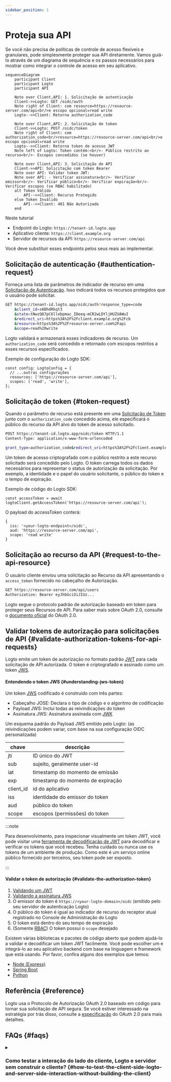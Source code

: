 ```yaml
---
sidebar_position: 1
---
```


# Proteja sua API

Se você não precisa de políticas de controle de acesso flexíveis e granulares, pode simplesmente proteger sua API diretamente. Vamos guiá-lo através de um diagrama de sequência e os passos necessários para mostrar como integrar o controle de acesso em seu aplicativo.

```mermaid
sequenceDiagram
    participant Client
    participant Logto
    participant API

    Note over Client,API: 1. Solicitação de autenticação
    Client->>Logto: GET /oidc/auth
    Note right of Client: com resource=https://resource-server.com/api<br/>e escopo opcional=read write
    Logto-->>Client: Retorna authorization_code

    Note over Client,API: 2. Solicitação de token
    Client->>Logto: POST /oidc/token
    Note right of Client: com authorization_code<br/>resource=https://resource-server.com/api<br/>e escopo opcional=read write
    Logto-->>Client: Retorna token de acesso JWT
    Note left of Logto: Token contém:<br/>- Público restrito ao recurso<br/>- Escopos concedidos (se houver)

    Note over Client,API: 3. Solicitação de API
    Client->>API: Solicitação com token Bearer
    Note over API: Validar token JWT:
    Note over API: - Verificar assinatura<br/>- Verificar emissor<br/>- Verificar público<br/>- Verificar expiração<br/>- Verificar escopos (se RBAC habilitado)
    alt Token Válido
        API-->>Client: Recurso Protegido
    else Token Inválido
        API-->>Client: 401 Não Autorizado
    end
```

Neste tutorial

- Endpoint do Logto: `https://tenant-id.logto.app`
- Aplicativo cliente: `https://client.example.org`
- Servidor de recursos da API: `https://resource-server.com/api`

Você deve substituir esses endpoints pelos seus reais ao implementar.

## Solicitação de autenticação \{#authentication-request}

Forneça uma lista de parâmetros de indicador de recurso em uma [Solicitação de Autenticação](https://openid.net/specs/openid-connect-core-1_0.html#AuthRequest). Isso indicará todos os recursos protegidos que o usuário pode solicitar.

```bash
GET https://tenant-id.logto.app/oidc/auth?response_type=code
    &client_id=s6BhdRkqt3
    &state=tNwzQ87pC6llebpmac_IDeeq-mCR2wLDYljHUZUAWuI
    &redirect_uri=https%3A%2F%2Fclient.example.org%2Fcb
    &resource=https%3A%2F%2Fresource-server.com%2Fapi
    &scope=read%20write
```

Logto validará e armazenará esses indicadores de recurso. Um `authorization_code` será concedido e retornado com escopos restritos a esses recursos especificados.

Exemplo de configuração do Logto SDK:

```tsx
const config: LogtoConfig = {
  // ...outras configurações
  resources: ['https://resource-server.com/api'],
  scopes: ['read', 'write'],
};
```

## Solicitação de token \{#token-request}

Quando o parâmetro de recurso está presente em uma [Solicitação de Token](https://openid.net/specs/openid-connect-core-1_0.html#TokenRequest) junto com o `authorization_code` concedido acima, ele especificará o público do recurso da API alvo do token de acesso solicitado.

```bash
POST https://tenant-id.logto.app/oidc/token HTTP/1.1
Content-Type: application/x-www-form-urlencoded

grant_type=authorization_code&redirect_uri=https%3A%2F%2Fclient.example.org%2Fcb&code=10esc29BWC2qZB0acc9v8zAv9ltc2pko105tQauZ&resource=https%3A%2F%2Fresource-server.com%2Fapi
```

Um token de acesso criptografado com o público restrito a este recurso solicitado será concedido pelo Logto. O token carrega todos os dados necessários para representar o status de autorização da solicitação. Por exemplo, a identidade e o papel do usuário solicitante, o público do token e o tempo de expiração.

Exemplo de código do Logto SDK:

```tsx
const accessToken = await logtoClient.getAccessToken('https://resource-server.com/api');
```

O payload do accessToken conterá:

```tsx
{
  iss: '<your-logto-endpoint>/oidc',
  aud: 'https://resource-server.com/api',
  scope: 'read write'
}
```

## Solicitação ao recurso da API \{#request-to-the-api-resource}

O usuário cliente enviou uma solicitação ao Recurso da API apresentando o `access_token` fornecido no cabeçalho de Autorização.

```bash
GET https://resource-server.com/api/users
Authorization: Bearer eyJhbGciOiJIUz...
```

Logto segue o protocolo padrão de autorização baseado em token para proteger seus Recursos de API. Para saber mais sobre OAuth 2.0, consulte o [documento oficial](https://datatracker.ietf.org/doc/html/rfc6749#section-1.3.1) do OAuth 2.0.

## Validar tokens de autorização para solicitações de API \{#validate-authorization-tokens-for-api-requests}

Logto emite um token de autorização no formato padrão [JWT](https://datatracker.ietf.org/doc/html/rfc7519) para cada solicitação de API autorizada. O token é criptografado e assinado como um token [JWS](https://datatracker.ietf.org/doc/html/rfc7515).

#### Entendendo o token JWS \{#understanding-jws-token}

Um token [JWS](https://datatracker.ietf.org/doc/html/rfc7515) codificado é construído com três partes:

- Cabeçalho JOSE: Declara o tipo de código e o algoritmo de codificação
- Payload JWS: Inclui todas as reivindicações do token
- Assinatura JWS: Assinatura assinada com [JWK](https://datatracker.ietf.org/doc/html/rfc7517)

Um esquema padrão do Payload JWS emitido pelo Logto: (as reivindicações podem variar, com base na sua configuração OIDC personalizada)

| chave     | descrição                         |
| --------- | --------------------------------- |
| jti       | ID único do JWT                   |
| sub       | sujeito, geralmente user-id       |
| iat       | timestamp do momento de emissão   |
| exp       | timestamp do momento de expiração |
| client_id | id do aplicativo                  |
| iss       | identidade do emissor do token    |
| aud       | público do token                  |
| scope     | escopos (permissões) do token     |

:::note

Para desenvolvimento, para inspecionar visualmente um token JWT, você pode visitar uma [ferramenta de decodificação de JWT](https://www.jstoolset.com/jwt) para decodificar e verificar os tokens que você recebeu. Tenha cuidado ou nunca use os tokens de um ambiente de produção. Como este é um serviço online público fornecido por terceiros, seu token pode ser exposto.

:::

#### Validar o token de autorização \{#validate-the-authorization-token}

1. [Validando um JWT](https://datatracker.ietf.org/doc/html/rfc7519#section-7.2)
2. [Validando a assinatura JWS](https://datatracker.ietf.org/doc/html/rfc7515#section-5.2)
3. O emissor do token é `https://<your-logto-domain>/oidc` (emitido pelo seu servidor de autenticação Logto)
4. O público do token é igual ao indicador de recurso do receptor atual registrado no Console de Administração do Logto
5. O token está dentro do seu tempo de expiração
6. (Somente [RBAC](/authorization/role-based-access-control/protect-api-resources-with-rbac)) O token possui o `scope` desejado

Existem várias bibliotecas e pacotes de código aberto que podem ajudá-lo a validar e decodificar um token JWT facilmente. Você pode escolher um e integrá-lo ao seu aplicativo backend com base na linguagem e framework que está usando. Por favor, confira alguns dos exemplos que temos:

- [Node (Express)](/authorization/api-resources/node-express)
- [Spring Boot](/authorization/api-resources/spring-boot)
- [Python](/authorization/api-resources/python)

## Referência \{#reference}

Logto usa o Protocolo de Autorização OAuth 2.0 baseado em código para tornar sua solicitação de API segura. Se você estiver interessado na estratégia por trás disso, consulte a [especificação](https://datatracker.ietf.org/doc/html/rfc6749#section-1.3.1) do OAuth 2.0 para mais detalhes.

## FAQs \{#faqs}

<details>

<summary>

### Como testar a interação do lado do cliente, Logto e servidor sem construir o cliente? \{#how-to-test-the-client-side-logto-and-server-side-interaction-without-building-the-client}

</summary>

Você pode automatizar esse processo sem precisar construir o cliente. Uma opção é usar um Token de Acesso Pessoal (PAT). Um PAT permite simular a autenticação do lado do cliente representando um usuário específico, com diferentes papéis e permissões. Isso pode ser usado para testar sua lógica do lado do servidor, como validação de token de acesso ou JWT, sem a necessidade de um cliente totalmente construído. Para começar, consulte o [Token de acesso pessoal](/user-management/personal-access-token).

</details>
